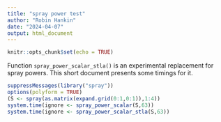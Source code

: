 ```yaml
---
title: "spray power test"
author: "Robin Hankin"
date: "2024-04-07"
output: html_document
---
```


```r
knitr::opts_chunk$set(echo = TRUE)
```

Function `spray_power_scalar_stla()` is an experimental replacement for spray powers.  This short document presents some timings for it.

```r
suppressMessages(library("spray"))
options(polyform = TRUE)
(S <- spray(as.matrix(expand.grid(0:1,0:1)),1:4))
system.time(ignore <- spray_power_scalar(S,63))
system.time(ignore <- spray_power_scalar_stla(S,63))
```

